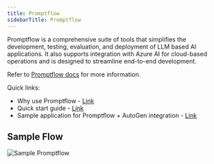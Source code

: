 ```yaml
---
title: Promptflow
sidebarTitle: Promptflow
---
```


Promptflow is a comprehensive suite of tools that simplifies the development, testing, evaluation, and deployment of LLM based AI applications. It also supports integration with Azure AI for cloud-based operations and is designed to streamline end-to-end development.

Refer to [Promptflow docs](https://microsoft.github.io/promptflow/) for more information.

Quick links:

- Why use Promptflow - [Link](https://learn.microsoft.com/en-us/azure/machine-learning/prompt-flow/overview-what-is-prompt-flow)
- Quick start guide - [Link](https://microsoft.github.io/promptflow/how-to-guides/quick-start.html)
- Sample application for Promptflow + AutoGen integration - [Link](https://github.com/ag2ai/build-with-ag2/tree/main/samples/apps/promptflow-autogen)

## Sample Flow

![Sample Promptflow](./img/ecosystem-promptflow.png)
